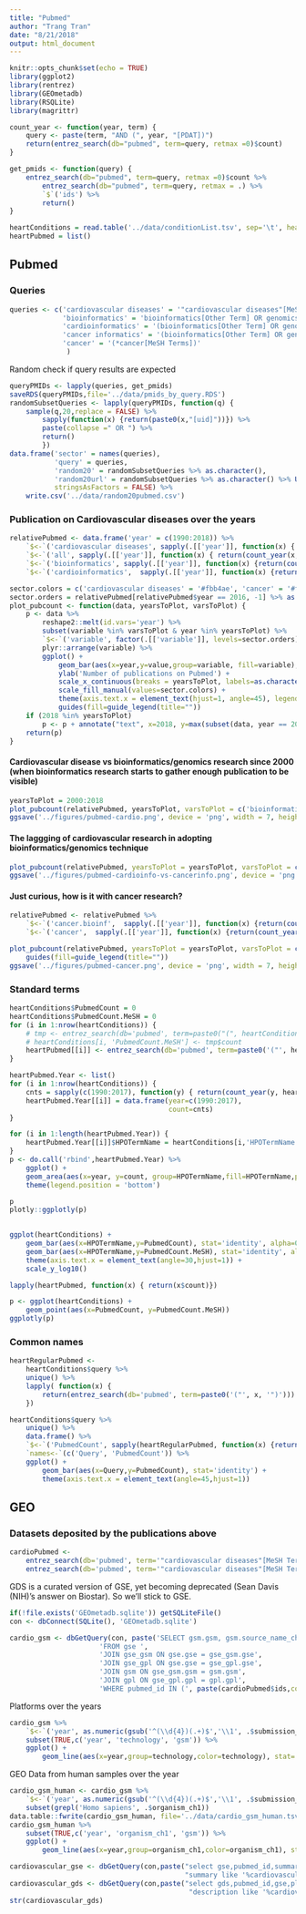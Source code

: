 ```yaml
---
title: "Pubmed"
author: "Trang Tran"
date: "8/21/2018"
output: html_document
---
```


```r
knitr::opts_chunk$set(echo = TRUE)
library(ggplot2)
library(rentrez)
library(GEOmetadb)
library(RSQLite)
library(magrittr)

count_year <- function(year, term) {
    query <- paste(term, "AND (", year, "[PDAT])")
    return(entrez_search(db="pubmed", term=query, retmax =0)$count)
}

get_pmids <- function(query) {
    entrez_search(db="pubmed", term=query, retmax =0)$count %>%
        entrez_search(db="pubmed", term=query, retmax = .) %>%
        `$`('ids') %>%
        return()
}

```

```r
heartConditions = read.table('../data/conditionList.tsv', sep='\t', header = TRUE)
heartPubmed = list()

```

## Pubmed

### Queries

```r
queries <- c('cardiovascular diseases' = '"cardiovascular diseases"[MeSH Major Topic]',
             'bioinformatics' = 'bioinformatics[Other Term] OR genomics[MeSH Terms]',
             'cardioinformatics' = '(bioinformatics[Other Term] OR genomics[MeSH Terms]) AND ("cardiovascular diseases"[MeSH Major Topic])',
             'cancer informatics' = '(bioinformatics[Other Term] OR genomics[MeSH Terms]) AND (*cancer[MeSH Terms])',
             'cancer' = '(*cancer[MeSH Terms])'
              )
```

Random check if query results are expected

```r
queryPMIDs <- lapply(queries, get_pmids)
saveRDS(queryPMIDs,file='../data/pmids_by_query.RDS')
randomSubsetQueries <- lapply(queryPMIDs, function(q) {
    sample(q,20,replace = FALSE) %>%
        sapply(function(x) {return(paste0(x,"[uid]"))}) %>%
        paste(collapse =" OR ") %>%
        return()
        })
data.frame('sector' = names(queries),
           'query' = queries,
           'random20' = randomSubsetQueries %>% as.character(),
           'random20url' = randomSubsetQueries %>% as.character() %>% URLencode() %>% paste0('https://www.ncbi.nlm.nih.gov/pubmed/?term=', .),
           stringsAsFactors = FALSE) %>%
    write.csv('../data/random20pubmed.csv')
```

### Publication on Cardiovascular diseases over the years

```r
relativePubmed <- data.frame('year' = c(1990:2018)) %>%
    `$<-`('cardiovascular diseases', sapply(.[['year']], function(x) { return(count_year(x, '"cardiovascular diseases"[MeSH Major Topic]'))})) %>%
    `$<-`('all', sapply(.[['year']], function(x) { return(count_year(x, ''))})) %>%
    `$<-`('bioinformatics', sapply(.[['year']], function(x) {return(count_year(x, 'bioinformatics[Other Term] OR genomics[MeSH Terms]'))})) %>%
    `$<-`('cardioinformatics',  sapply(.[['year']], function(x) {return(count_year(x, '(bioinformatics[Other Term] OR genomics[MeSH Terms]) AND ("cardiovascular diseases"[MeSH Major Topic])'))}))
```


```r
sector.colors = c('cardiovascular diseases' = '#fbb4ae', 'cancer' = '#fbb4ae', 'bioinformatics' = '#fed9a6', 'cardioinformatics' = '#b3cde3', 'cancer.bioinf' = '#ccebc5' )
sector.orders = relativePubmed[relativePubmed$year == 2016, -1] %>% as.numeric() %>% order(decreasing = T) %>% `[`(names(relativePubmed)[-1], .)
plot_pubcount <- function(data, yearsToPlot, varsToPlot) {
    p <- data %>%
        reshape2::melt(id.vars='year') %>%
        subset(variable %in% varsToPlot & year %in% yearsToPlot) %>%
        `$<-`('variable', factor(.[['variable']], levels=sector.orders)) %>%
        plyr::arrange(variable) %>%
        ggplot() +
            geom_bar(aes(x=year,y=value,group=variable, fill=variable),stat='identity', position='identity') +
            ylab('Number of publications on Pubmed') +
            scale_x_continuous(breaks = yearsToPlot, labels=as.character(yearsToPlot)) +
            scale_fill_manual(values=sector.colors) +
            theme(axis.text.x = element_text(hjust=1, angle=45), legend.position = c(0.15, 0.85)) +
            guides(fill=guide_legend(title=""))
    if (2018 %in% yearsToPlot)
        p <- p + annotate("text", x=2018, y=max(subset(data, year == 2018, varsToPlot))*1.1, label="*", size=7)
    return(p)    
}
```


#### Cardiovascular disease vs bioinformatics/genomics research since 2000 (when bioinformatics research starts to gather enough publication to be visible)

```r
yearsToPlot = 2000:2018
plot_pubcount(relativePubmed, yearsToPlot, varsToPlot = c('bioinformatics', 'cardioinformatics', 'cardiovascular diseases') )
ggsave('../figures/pubmed-cardio.png', device = 'png', width = 7, height=5)
```

#### The laggging of cardiovascular research in adopting bioinformatics/genomics technique

```r
plot_pubcount(relativePubmed, yearsToPlot = yearsToPlot, varsToPlot = c('bioinformatics', 'cancer.bioinf', 'cardioinformatics') )
ggsave('../figures/pubmed-cardioinfo-vs-cancerinfo.png', device = 'png', width = 7, height=5)
```

#### Just curious, how is it with cancer research?

```r
relativePubmed <- relativePubmed %>%
    `$<-`('cancer.bioinf',  sapply(.[['year']], function(x) {return(count_year(x, '(bioinformatics[Other Term] OR genomics[MeSH Terms]) AND (*cancer[MeSH Terms])'))})) %>%
    `$<-`('cancer',  sapply(.[['year']], function(x) {return(count_year(x, '(*cancer[MeSH Terms])'))}))

```

```r
plot_pubcount(relativePubmed, yearsToPlot = yearsToPlot, varsToPlot = c('cancer', 'bioinformatics', 'cancer.bioinf') ) +
    guides(fill=guide_legend(title=""))
ggsave('../figures/pubmed-cancer.png', device = 'png', width = 7, height=5)
```

### Standard terms

```r
heartConditions$PubmedCount = 0
heartConditions$PubmedCount.MeSH = 0
for (i in 1:nrow(heartConditions)) {
    # tmp <- entrez_search(db='pubmed', term=paste0("(", heartConditions[i,'HPOTermName'], ")[MeSH]"))
    # heartConditions[i, 'PubmedCount.MeSH'] <- tmp$count
    heartPubmed[[i]] <- entrez_search(db='pubmed', term=paste0('("', heartConditions[i,'HPOTermName'], '")'))
}
```

```r
heartPubmed.Year <- list()
for (i in 1:nrow(heartConditions)) {
    cnts = sapply(c(1990:2017), function(y) { return(count_year(y, heartConditions[i, 'HPOTermName']))})
    heartPubmed.Year[[i]] = data.frame(year=c(1990:2017),
                                       count=cnts)
}
```

```r
for (i in 1:length(heartPubmed.Year)) {
    heartPubmed.Year[[i]]$HPOTermName = heartConditions[i,'HPOTermName']
}
p <- do.call('rbind',heartPubmed.Year) %>%
    ggplot() +
    geom_area(aes(x=year, y=count, group=HPOTermName,fill=HPOTermName,postion='stack')) +
    theme(legend.position = 'bottom')

p
plotly::ggplotly(p)
    
```

```r
ggplot(heartConditions) +
    geom_bar(aes(x=HPOTermName,y=PubmedCount), stat='identity', alpha=0.5) +
    geom_bar(aes(x=HPOTermName,y=PubmedCount.MeSH), stat='identity', alpha=0.5, color=2) +
    theme(axis.text.x = element_text(angle=30,hjust=1)) +
    scale_y_log10()
```

```r
lapply(heartPubmed, function(x) { return(x$count)})
```
```r
p <- ggplot(heartConditions) +
    geom_point(aes(x=PubmedCount, y=PubmedCount.MeSH)) 
ggplotly(p)
```

### Common names

```r
heartRegularPubmed <- 
    heartConditions$query %>%
    unique() %>%
    lapply( function(x) {
        return(entrez_search(db='pubmed', term=paste0('("', x, '")')))  
    })
```

```r
heartConditions$query %>%
    unique() %>%
    data.frame() %>%
    `$<-`('PubmedCount', sapply(heartRegularPubmed, function(x) {return(x$count)})) %>%
    `names<-`(c('Query', 'PubmedCount')) %>%
    ggplot() +
        geom_bar(aes(x=Query,y=PubmedCount), stat='identity') +
        theme(axis.text.x = element_text(angle=45,hjust=1))
```

## GEO

### Datasets deposited by the publications above

```r
cardioPubmed <-
    entrez_search(db='pubmed', term='"cardiovascular diseases"[MeSH Terms]', retmax=0)$count %>%
    entrez_search(db='pubmed', term='"cardiovascular diseases"[MeSH Terms]', retmax=.)
```

GDS is a curated version of GSE, yet becoming deprecated (Sean Davis (NIH)'s answer on Biostar). So we'll stick to GSE.

```r
if(!file.exists('GEOmetadb.sqlite')) getSQLiteFile()
con <- dbConnect(SQLite(), 'GEOmetadb.sqlite')

cardio_gsm <- dbGetQuery(con, paste('SELECT gsm.gsm, gsm.source_name_ch1, gsm.organism_ch1, organism_ch2, gpl.gpl, gpl.title as platform, gpl.description as platform_description, technology, gse.gse, gse.submission_date, gse.pubmed_id, gse.title, gse.summary',
                      'FROM gse ',
                      'JOIN gse_gsm ON gse.gse = gse_gsm.gse',
                      'JOIN gse_gpl ON gse.gse = gse_gpl.gse',
                      'JOIN gsm ON gse_gsm.gsm = gsm.gsm',
                      'JOIN gpl ON gse_gpl.gpl = gpl.gpl',
                      'WHERE pubmed_id IN (', paste(cardioPubmed$ids,collapse=','), ')'))
```

Platforms over the years

```r
cardio_gsm %>%
    `$<-`('year', as.numeric(gsub('^(\\d{4})(.+)$','\\1', .$submission_date))) %>%
    subset(TRUE,c('year', 'technology', 'gsm')) %>%
    ggplot() +
        geom_line(aes(x=year,group=technology,color=technology), stat='count',alpha=0.5)
```

GEO Data from human samples over the year

```r
cardio_gsm_human <- cardio_gsm %>%
    `$<-`('year', as.numeric(gsub('^(\\d{4})(.+)$','\\1', .$submission_date))) %>%
    subset(grepl('Homo sapiens', .$organism_ch1))
data.table::fwrite(cardio_gsm_human, file='../data/cardio_gsm_human.tsv',sep='\t')
cardio_gsm_human %>%
    subset(TRUE,c('year', 'organism_ch1', 'gsm')) %>%
    ggplot() +
        geom_line(aes(x=year,group=organism_ch1,color=organism_ch1), stat='count',alpha=0.5)
```

```r

cardiovascular_gse <- dbGetQuery(con,paste("select gse,pubmed_id,summary,title from gse where",
                                           "summary like '%cardiovascular%'", sep=" "))
cardiovascular_gds <- dbGetQuery(con,paste("select gds,pubmed_id,gse,platform_organism,sample_organism,description,title from gds where",
                                            "description like '%cardiovascular%'", sep=" "))
str(cardiovascular_gds)
```
